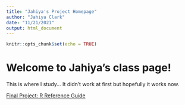 ```yaml
---
title: "Jahiya's Project Homepage"
author: "Jahiya Clark"
date: "11/21/2021"
output: html_document
---
```


```r
knitr::opts_chunk$set(echo = TRUE)
```

# Welcome to Jahiya's class page!


This is where I study... It didn't work at first but hopefully it works now. 

[Final Project: R Reference Guide](final_R_reference.html)


